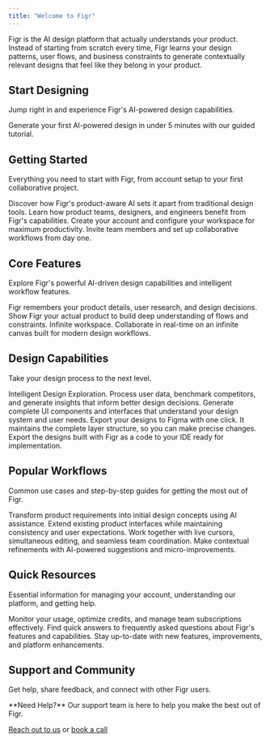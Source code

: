 ```yaml
---
title: "Welcome to Figr"
---
```


Figr is the AI design platform that actually understands your product. Instead of starting from scratch every time, Figr learns your design patterns, user flows, and business constraints to generate contextually relevant designs that feel like they belong in your product.

## Start Designing

Jump right in and experience Figr's AI-powered design capabilities.

<Card title="Create Your First Design" icon="paintbrush" horizontal href="/getting-started/tutorial/first-design-5-minutes">
  Generate your first AI-powered design in under 5 minutes with our guided tutorial.
</Card>

## Getting Started

Everything you need to start with Figr, from account setup to your first collaborative project.

<CardGroup cols={2}>
  <Card title="What Makes Figr Different" icon="sparkles" href="/getting-started/welcome/what-makes-figr-different">
    Discover how Figr's product-aware AI sets it apart from traditional design tools.
  </Card>
  <Card title="Who Should Use Figr" icon="users" href="/getting-started/welcome/who-should-use-figr">
    Learn how product teams, designers, and engineers benefit from Figr's capabilities.
  </Card>
  <Card title="Account Setup" icon="user-plus" href="/getting-started/setup/creating-your-account">
    Create your account and configure your workspace for maximum productivity.
  </Card>
  <Card title="Team Collaboration" icon="users-gear" href="/getting-started/setup/team-invitations">
    Invite team members and set up collaborative workflows from day one.
  </Card>
</CardGroup>

## Core Features

Explore Figr's powerful AI-driven design capabilities and intelligent workflow features.

<CardGroup cols={3}>
  <Card title="Memory System" icon="brain" href="/designing/memory/how-global-memory-works">
    Figr remembers your product details, user research, and design decisions.
  </Card>
  <Card title="Screen Sharing" icon="screen-users" href="/designing/input/screen-sharing">
    Show Figr your actual product to build deep understanding of flows and constraints.
  </Card>
  <Card title="Canvas Collaboration" icon="chalkboard" href="/designing/canvas/infinite-workspace">
    Infinite workspace. Collaborate in real-time on an infinite canvas built for modern design workflows.
  </Card>
</CardGroup>

## Design Capabilities

Take your design process to the next level.

<CardGroup cols={2}>
  <Card title="AI Ideation Tools" icon="shapes" href="/designing/ideation/process-user-data">
    Intelligent Design Exploration. Process user data, benchmark competitors, and generate insights that inform better design decisions.
  </Card>
  <Card title="Interface Generation" icon="window" href="/designing/interface/creating-new-ui">
    Generate complete UI components and interfaces that understand your design system and user needs.
  </Card>
  <Card title="Export to Figma" icon="figma" href="/designing/export/one-click-figma">
    Export your designs to Figma with one click. It maintains the complete layer structure, so you can make precise changes.
  </Card>
  <Card title="Ship-Ready Exports" icon="rocket" href="/designing/export/ship-ready-designs">
    Export the designs built with Figr as a code to your IDE ready for implementation.
  </Card>
</CardGroup>

## Popular Workflows

Common use cases and step-by-step guides for getting the most out of Figr.

<CardGroup cols={2}>
  <Card title="PRD to Design" href="/getting-started/tutorial/prd-to-designing">
    Transform product requirements into initial design concepts using AI assistance.
  </Card>
  <Card title="Building on Existing Products" href="/designing/interface/building-on-existing">
    Extend existing product interfaces while maintaining consistency and user expectations.
  </Card>
  <Card title="Real-Time Collaboration" href="/designing/collaboration/co-editing-live">
    Work together with live cursors, simultaneous editing, and seamless team coordination.
  </Card>
  <Card title="Precise Design Edits" href="/designing/edits/click-to-refine">
    Make contextual refinements with AI-powered suggestions and micro-improvements.
  </Card>
</CardGroup>

## Quick Resources

Essential information for managing your account, understanding our platform, and getting help.

<CardGroup cols={3}>
  <Card title="Credits & Usage" icon="credit-card" href="/account/credits-usage">
    Monitor your usage, optimize credits, and manage team subscriptions effectively.
  </Card>
  <Card title="FAQs" icon="question" href="/faqs">
    Find quick answers to frequently asked questions about Figr's features and capabilities.
  </Card>
  <Card title="What's New" icon="sparkles" href="/changelog">
    Stay up-to-date with new features, improvements, and platform enhancements.
  </Card>
</CardGroup>

## Support and Community

Get help, share feedback, and connect with other Figr users.

<Info>
  **Need Help?** Our support team is here to help you make the best out of Figr.

  [Reach out to us](mailto:hi@figr.design) or [book a call](https://cal.com/moksh-figr/figr-ai-contact)
</Info>